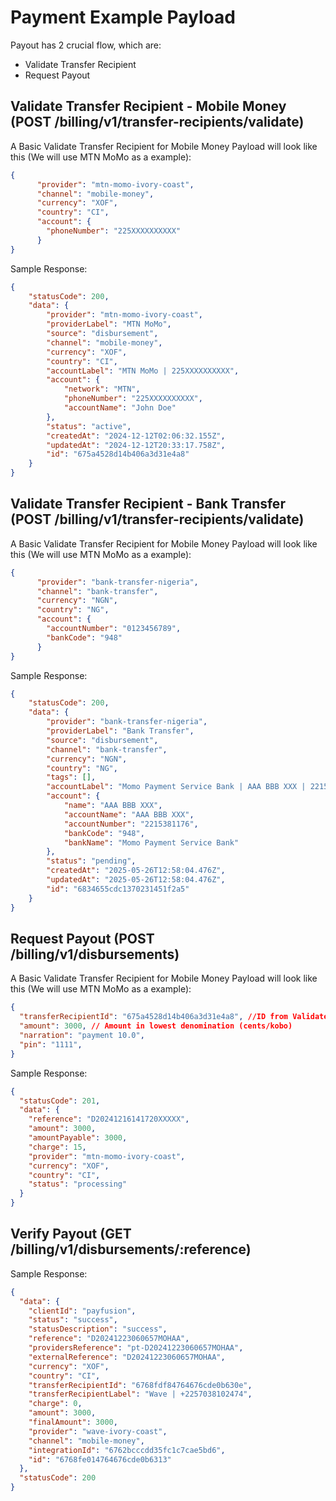 # Payment Example Payload

Payout has 2 crucial flow, which are:
- Validate Transfer Recipient
- Request Payout
## Validate Transfer Recipient - Mobile Money (POST /billing/v1/transfer-recipients/validate)
A Basic Validate Transfer Recipient for Mobile Money Payload will look like this (We will use MTN MoMo as a example):
```json
{
      "provider": "mtn-momo-ivory-coast",
      "channel": "mobile-money",
      "currency": "XOF",
      "country": "CI",
      "account": {
        "phoneNumber": "225XXXXXXXXXX"
      }
}
```
Sample Response:
```json
{
    "statusCode": 200,
    "data": {
        "provider": "mtn-momo-ivory-coast",
        "providerLabel": "MTN MoMo",
        "source": "disbursement",
        "channel": "mobile-money",
        "currency": "XOF",
        "country": "CI",
        "accountLabel": "MTN MoMo | 225XXXXXXXXXX",
        "account": {
            "network": "MTN",
            "phoneNumber": "225XXXXXXXXXX",
            "accountName": "John Doe"
        },
        "status": "active",
        "createdAt": "2024-12-12T02:06:32.155Z",
        "updatedAt": "2024-12-12T20:33:17.758Z",
        "id": "675a4528d14b406a3d31e4a8"
    }
}
```
## Validate Transfer Recipient - Bank Transfer (POST /billing/v1/transfer-recipients/validate)
A Basic Validate Transfer Recipient for Mobile Money Payload will look like this (We will use MTN MoMo as a example):
```json
{
      "provider": "bank-transfer-nigeria",
      "channel": "bank-transfer",
      "currency": "NGN",
      "country": "NG",
      "account": {
        "accountNumber": "0123456789",
        "bankCode": "948"
      }
}
```
Sample Response:
```json
{
    "statusCode": 200,
    "data": {
        "provider": "bank-transfer-nigeria",
        "providerLabel": "Bank Transfer",
        "source": "disbursement",
        "channel": "bank-transfer",
        "currency": "NGN",
        "country": "NG",
        "tags": [],
        "accountLabel": "Momo Payment Service Bank | AAA BBB XXX | 2215381176",
        "account": {
            "name": "AAA BBB XXX",
            "accountName": "AAA BBB XXX",
            "accountNumber": "2215381176",
            "bankCode": "948",
            "bankName": "Momo Payment Service Bank"
        },
        "status": "pending",
        "createdAt": "2025-05-26T12:58:04.476Z",
        "updatedAt": "2025-05-26T12:58:04.476Z",
        "id": "6834655cdc1370231451f2a5"
    }
}
```
## Request Payout (POST /billing/v1/disbursements)
A Basic Validate Transfer Recipient for Mobile Money Payload will look like this (We will use MTN MoMo as a example):
```json lines
{
  "transferRecipientId": "675a4528d14b406a3d31e4a8", //ID from Validate Transfer Recipient
  "amount": 3000, // Amount in lowest denomination (cents/kobo)
  "narration": "payment 10.0",
  "pin": "1111",
}
```
Sample Response:
```json
{
  "statusCode": 201,
  "data": {
    "reference": "D20241216141720XXXXX",
    "amount": 3000,
    "amountPayable": 3000,
    "charge": 15,
    "provider": "mtn-momo-ivory-coast",
    "currency": "XOF",
    "country": "CI",
    "status": "processing"
  }
}
```



## Verify Payout (GET /billing/v1/disbursements/:reference)
Sample Response:
```json
{
  "data": {
    "clientId": "payfusion",
    "status": "success",
    "statusDescription": "success",
    "reference": "D20241223060657MOHAA",
    "providersReference": "pt-D20241223060657MOHAA",
    "externalReference": "D20241223060657MOHAA",
    "currency": "XOF",
    "country": "CI",
    "transferRecipientId": "6768fdf84764676cde0b630e",
    "transferRecipientLabel": "Wave | +2257038102474",
    "charge": 0,
    "amount": 3000,
    "finalAmount": 3000,
    "provider": "wave-ivory-coast",
    "channel": "mobile-money",
    "integrationId": "6762bcccdd35fc1c7cae5bd6",
    "id": "6768fe014764676cde0b6313"
  },
  "statusCode": 200
}
```

